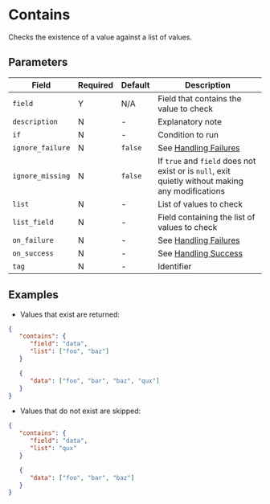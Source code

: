 # Contains

<Synopsis>
Checks the existence of a value against a list of values.
</Synopsis>

## Parameters

|Field|Required|Default|Description|
|---|---|---|---|
|`field`|Y|N/A|Field that contains the value to check|
|`description`|N|-|Explanatory note|
|`if`|N|-|Condition to run|
|`ignore_failure`|N|`false`|See [Handling Failures](../handling-failures.mdx)|
|`ignore_missing`|N|`false`|If `true` and `field` does not exist or is `null`, exit quietly without making any modifications|
|`list`|N|-|List of values to check|
|`list_field`|N|-|Field containing the list of values to check|
|`on_failure`|N|-|See [Handling Failures](../handling-failures.mdx)|
|`on_success`|N|-|See [Handling Success](../handling-success.mdx)|
|`tag`|N|-|Identifier|

## Examples

* Values that exist are returned:

```json
{
   "contains": {
      "field": "data",
      "list": ["foo", "baz"]
   }

   {
      "data": ["foo", "bar", "baz", "qux"]
   }
}
```

* Values that do not exist are skipped:

```json
{
   "contains": {
      "field": "data",
      "list": "qux"
   }

   {
      "data": ["foo", "bar", "baz"]
   }
}
```
